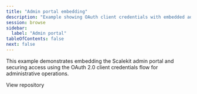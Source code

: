 ```yaml
---
title: "Admin portal embedding"
description: "Example showing OAuth client credentials with embedded admin portal."
session: browse
sidebar:
  label: "Admin portal"
tableOfContents: false
next: false
---
```


This example demonstrates embedding the Scalekit admin portal and securing access using the OAuth 2.0 client credentials flow for administrative operations.


<LinkButton href="https://github.com/scalekit-inc/nodejs-example-apps/tree/main/embed-admin-portal-sample" target="_blank" rel="noopener" icon="github">View repository</LinkButton>
